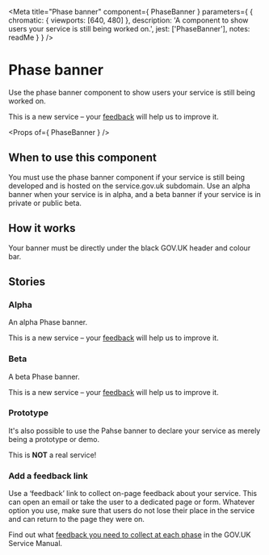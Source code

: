 
<Meta
  title="Phase banner"
  component={ PhaseBanner }
  parameters={ {
    chromatic: { viewports: [640, 480] },
    description: 'A component to show users your service is still being worked on.',
    jest: ['PhaseBanner'],
    notes: readMe
  } }
/>

# Phase banner

Use the phase banner component to show users your service is still being worked on.

<Preview withToolbar>
  <Story name="PhaseBanner">
    <PhaseBanner phase="alpha">This is a new service – your <a href="#">feedback</a> will help us to improve it.</PhaseBanner>
  </Story>
</Preview>

<Props of={ PhaseBanner } />


## When to use this component

You must use the phase banner component if your service is still being developed and is hosted on the service.gov.uk subdomain. Use an alpha banner when your service is in alpha, and a beta banner if your service is in private or public beta.


## How it works

Your banner must be directly under the black GOV.UK header and colour bar.


## Stories
### Alpha

An alpha Phase banner.

<Preview>
  <Story name="Alpha">
    <PhaseBanner phase="alpha">This is a new service – your <a href="#">feedback</a> will help us to improve it.</PhaseBanner>
  </Story>
</Preview>


### Beta

A beta Phase banner.

<Preview>
  <Story name="Beta">
    <PhaseBanner phase="beta">This is a new service – your <a href="#">feedback</a> will help us to improve it.</PhaseBanner>
  </Story>
</Preview>


### Prototype

It's also possible to use the Pahse banner to declare your service as merely being a prototype or demo.

<Preview>
  <Story name="Prototype">
    <PhaseBanner phase="prototype">This is <strong>NOT</strong> a real service!</PhaseBanner>
  </Story>
</Preview>


### Add a feedback link

Use a ‘feedback’ link to collect on-page feedback about your service. This can open an email or take the user to a dedicated page or form. Whatever option you use, make sure that users do not lose their place in the service and can return to the page they were on.

Find out what [feedback you need to collect at each phase] in the GOV.UK Service Manual.


[feedback you need to collect at each phase]: https://www.gov.uk/service-manual/measuring-success/measuring-user-satisfaction#user-satisfaction-through-each-service-phase